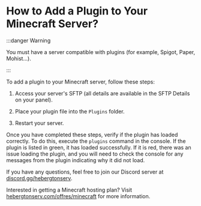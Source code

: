 # How to Add a Plugin to Your Minecraft Server?

:::danger Warning

You must have a server compatible with plugins (for example, Spigot, Paper, Mohist...).

:::

To add a plugin to your Minecraft server, follow these steps:

1. Access your server's SFTP (all details are available in the SFTP Details on your panel).

2. Place your plugin file into the `Plugins` folder.

3. Restart your server.

Once you have completed these steps, verify if the plugin has loaded correctly. To do this, execute the `plugins` command in the console. If the plugin is listed in green, it has loaded successfully. If it is red, there was an issue loading the plugin, and you will need to check the console for any messages from the plugin indicating why it did not load.

If you have any questions, feel free to join our Discord server at [discord.gg/hebergtonserv](discord.gg/hebergtonserv).

Interested in getting a Minecraft hosting plan? Visit [hebergtonserv.com/offres/minecraft](https://hebergtonserv.com/offres/minecraft) for more information.
